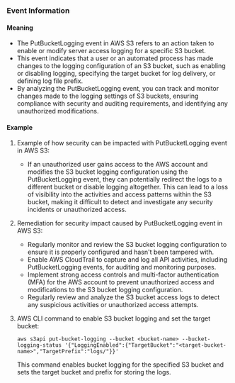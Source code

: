 
### Event Information

#### Meaning

- The PutBucketLogging event in AWS S3 refers to an action taken to enable or modify server access logging for a specific S3 bucket.
- This event indicates that a user or an automated process has made changes to the logging configuration of an S3 bucket, such as enabling or disabling logging, specifying the target bucket for log delivery, or defining log file prefix.
- By analyzing the PutBucketLogging event, you can track and monitor changes made to the logging settings of S3 buckets, ensuring compliance with security and auditing requirements, and identifying any unauthorized modifications.

#### Example

1. Example of how security can be impacted with PutBucketLogging event in AWS S3:
   - If an unauthorized user gains access to the AWS account and modifies the S3 bucket logging configuration using the PutBucketLogging event, they can potentially redirect the logs to a different bucket or disable logging altogether. This can lead to a loss of visibility into the activities and access patterns within the S3 bucket, making it difficult to detect and investigate any security incidents or unauthorized access.

2. Remediation for security impact caused by PutBucketLogging event in AWS S3:
   - Regularly monitor and review the S3 bucket logging configuration to ensure it is properly configured and hasn't been tampered with.
   - Enable AWS CloudTrail to capture and log all API activities, including PutBucketLogging events, for auditing and monitoring purposes.
   - Implement strong access controls and multi-factor authentication (MFA) for the AWS account to prevent unauthorized access and modifications to the S3 bucket logging configuration.
   - Regularly review and analyze the S3 bucket access logs to detect any suspicious activities or unauthorized access attempts.

3. AWS CLI command to enable S3 bucket logging and set the target bucket:
   ```
   aws s3api put-bucket-logging --bucket <bucket-name> --bucket-logging-status '{"LoggingEnabled":{"TargetBucket":"<target-bucket-name>","TargetPrefix":"logs/"}}'
   ```
   This command enables bucket logging for the specified S3 bucket and sets the target bucket and prefix for storing the logs.

